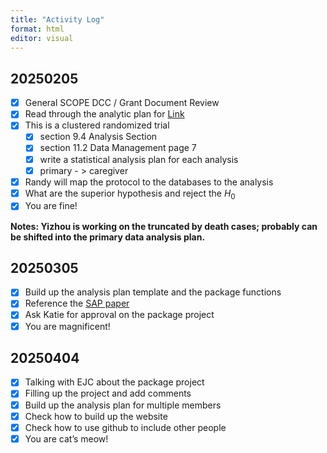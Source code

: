 ```yaml
---
title: "Activity Log"
format: html
editor: visual
---
```


## 20250205

- [x] General SCOPE DCC / Grant Document Review
- [x] Read through the analytic plan for [Link](https://olucdenver.sharepoint.com/:w:/r/sites/SCOPEDCC/_layouts/15/Doc.aspx?sourcedoc=%7B05AEB1C9-7608-4E75-ACE8-BC9FE35B33D8%7D&file=2-26-2024%20protocol%20with%20track%20changes%20KLC.doc&action=default&mobileredirect=true)
- [x] This is a clustered randomized trial
  - [x] section 9.4 Analysis Section
  - [x] section 11.2 Data Management page 7
  - [x] write a statistical analysis plan for each analysis
  - [x] primary - > caregiver
- [x] Randy will map the protocol to the databases to the analysis
- [x] What are the superior hypothesis and reject the $H_0$
- [x] You are fine!

**Notes: Yizhou is working on the truncated by death cases; probably can be shifted into the primary data analysis plan.**


## 20250305

- [x] Build up the analysis plan template and the package functions
- [x] Reference the [SAP paper](https://www.sciencedirect.com/science/article/pii/S0885392422008570) 
- [x] Ask Katie for approval on the package project
- [x] You are magnificent!


## 20250404

- [x] Talking with EJC about the package project
- [x] Filling up the project and add comments 
- [x] Build up the analysis plan for multiple members
- [x] Check how to build up the website
- [x] Check how to use github to include other people
- [x] You are cat's meow!